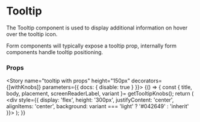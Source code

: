 
<Meta title="Components|Tooltip" component={Tooltip} />

# Tooltip

The Tooltip component is used to display additional information on hover over the tooltip icon.

Form components will typically expose a tooltip prop, internally form components handle
tooltip positioning.

<Preview>
  <Story name="tooltip" height="150px">
    <div style={{ display: 'flex', height: '100%', justifyContent: 'center', alignItems: 'center' }}>
      <Tooltip title="tooltip title" body="tooltip body" />
    </div>
  </Story>
</Preview>

### Props
<Props of={Tooltip} />

<Story name="tooltip with props" height="150px" decorators={[withKnobs]} parameters={{ docs: { disable: true } }}>
  {() => {
    const { title, body, placement, screenReaderLabel, variant }= getTooltipKnobs();
    return (
      <div style={{ display: 'flex', height: '300px', justifyContent: 'center', alignItems: 'center', background: variant === 'light' ? '#042649' : 'inherit' }}>
        <Tooltip title={title} body={body} placement={placement} variant={variant} screenReaderLabel={screenReaderLabel} />
      </div>
    );
  }}
</Story>
